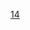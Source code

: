 {{DisestablishmentsInCentury|13|14|13|15}}
{{Commonscat|14th-century disestablishments}}
[[Category:2千紀廢除|14]]